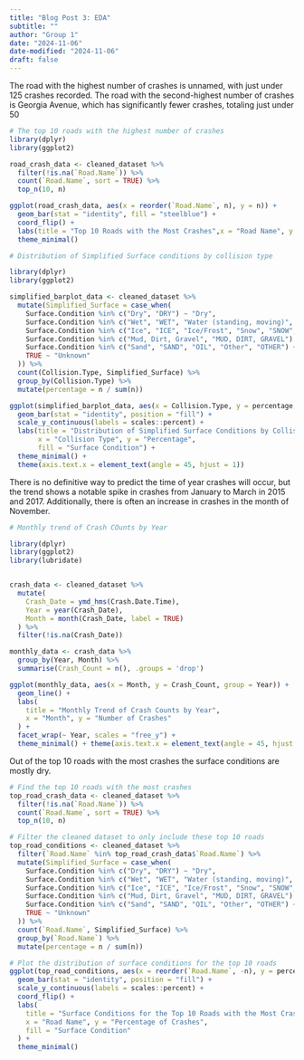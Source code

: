 ```yaml
---
title: "Blog Post 3: EDA"
subtitle: ""
author: "Group 1"
date: "2024-11-06"
date-modified: "2024-11-06"
draft: false
---
```



The road with the highest number of crashes is unnamed, with just under 125 crashes recorded. The road with the second-highest number of crashes is Georgia Avenue, which has significantly fewer crashes, totaling just under 50

```r
# The top 10 roads with the highest number of crashes 
library(dplyr)
library(ggplot2)

road_crash_data <- cleaned_dataset %>%
  filter(!is.na(`Road.Name`)) %>%
  count(`Road.Name`, sort = TRUE) %>%
  top_n(10, n)

ggplot(road_crash_data, aes(x = reorder(`Road.Name`, n), y = n)) +
  geom_bar(stat = "identity", fill = "steelblue") +
  coord_flip() +
  labs(title = "Top 10 Roads with the Most Crashes",x = "Road Name", y = "Number of Crashes") +
  theme_minimal()


```



```r
# Distribution of Simplified Surface conditions by collision type

library(dplyr)
library(ggplot2)

simplified_barplot_data <- cleaned_dataset %>%
  mutate(Simplified_Surface = case_when(
    Surface.Condition %in% c("Dry", "DRY") ~ "Dry",
    Surface.Condition %in% c("Wet", "WET", "Water (standing, moving)", "WATER(STANDING/MOVING)") ~ "Wet",
    Surface.Condition %in% c("Ice", "ICE", "Ice/Frost", "Snow", "SNOW", "Slush", "SLUSH") ~ "Snow/Ice",
    Surface.Condition %in% c("Mud, Dirt, Gravel", "MUD, DIRT, GRAVEL") ~ "Mud/Dirt",
    Surface.Condition %in% c("Sand", "SAND", "OIL", "Other", "OTHER") ~ "Other",
    TRUE ~ "Unknown"
  )) %>%
  count(Collision.Type, Simplified_Surface) %>%
  group_by(Collision.Type) %>%
  mutate(percentage = n / sum(n))

ggplot(simplified_barplot_data, aes(x = Collision.Type, y = percentage, fill = Simplified_Surface)) +
  geom_bar(stat = "identity", position = "fill") +
  scale_y_continuous(labels = scales::percent) +
  labs(title = "Distribution of Simplified Surface Conditions by Collision Type",
       x = "Collision Type", y = "Percentage",
       fill = "Surface Condition") +
  theme_minimal() +
  theme(axis.text.x = element_text(angle = 45, hjust = 1))


```
There is no definitive way to predict the time of year crashes will occur, but the trend shows a notable spike in crashes from January to March in 2015 and 2017. Additionally, there is often an increase in crashes in the month of November.

```r
# Monthly trend of Crash COunts by Year

library(dplyr)
library(ggplot2)
library(lubridate)


crash_data <- cleaned_dataset %>%
  mutate(
    Crash_Date = ymd_hms(Crash.Date.Time), 
    Year = year(Crash_Date),
    Month = month(Crash_Date, label = TRUE)
  ) %>%
  filter(!is.na(Crash_Date))  

monthly_data <- crash_data %>%
  group_by(Year, Month) %>%
  summarise(Crash_Count = n(), .groups = 'drop')

ggplot(monthly_data, aes(x = Month, y = Crash_Count, group = Year)) +
  geom_line() +
  labs(
    title = "Monthly Trend of Crash Counts by Year",
    x = "Month", y = "Number of Crashes"
  ) +
  facet_wrap(~ Year, scales = "free_y") +
  theme_minimal() + theme(axis.text.x = element_text(angle = 45, hjust = 1))

```

Out of the top 10 roads with the most crashes the surface conditions are mostly dry. 
```r
# Find the top 10 roads with the most crashes
top_road_crash_data <- cleaned_dataset %>%
  filter(!is.na(`Road.Name`)) %>%
  count(`Road.Name`, sort = TRUE) %>%
  top_n(10, n)

# Filter the cleaned dataset to only include these top 10 roads
top_road_conditions <- cleaned_dataset %>%
  filter(`Road.Name` %in% top_road_crash_data$`Road.Name`) %>%
  mutate(Simplified_Surface = case_when(
    Surface.Condition %in% c("Dry", "DRY") ~ "Dry",
    Surface.Condition %in% c("Wet", "WET", "Water (standing, moving)", "WATER(STANDING/MOVING)") ~ "Wet",
    Surface.Condition %in% c("Ice", "ICE", "Ice/Frost", "Snow", "SNOW", "Slush", "SLUSH") ~ "Snow/Ice",
    Surface.Condition %in% c("Mud, Dirt, Gravel", "MUD, DIRT, GRAVEL") ~ "Mud/Dirt",
    Surface.Condition %in% c("Sand", "SAND", "OIL", "Other", "OTHER") ~ "Other",
    TRUE ~ "Unknown"
  )) %>%
  count(`Road.Name`, Simplified_Surface) %>%
  group_by(`Road.Name`) %>%
  mutate(percentage = n / sum(n))

# Plot the distribution of surface conditions for the top 10 roads
ggplot(top_road_conditions, aes(x = reorder(`Road.Name`, -n), y = percentage, fill = Simplified_Surface)) +
  geom_bar(stat = "identity", position = "fill") +
  scale_y_continuous(labels = scales::percent) +
  coord_flip() +
  labs(
    title = "Surface Conditions for the Top 10 Roads with the Most Crashes",
    x = "Road Name", y = "Percentage of Crashes",
    fill = "Surface Condition"
  ) +
  theme_minimal()
```

